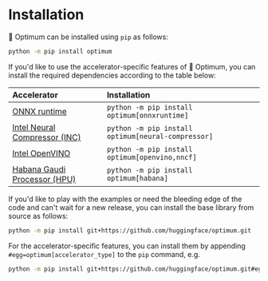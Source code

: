 <!--Copyright 2022 The HuggingFace Team. All rights reserved.

Licensed under the Apache License, Version 2.0 (the "License"); you may not use this file except in compliance with
the License. You may obtain a copy of the License at

http://www.apache.org/licenses/LICENSE-2.0

Unless required by applicable law or agreed to in writing, software distributed under the License is distributed on
an "AS IS" BASIS, WITHOUT WARRANTIES OR CONDITIONS OF ANY KIND, either express or implied. See the License for the
specific language governing permissions and limitations under the License.
-->

# Installation

🤗 Optimum can be installed using `pip` as follows:

```bash
python -m pip install optimum
```

If you'd like to use the accelerator-specific features of 🤗 Optimum, you can install the required dependencies according to the table below:

| Accelerator                                                                                                            | Installation                                      |
|:-----------------------------------------------------------------------------------------------------------------------|:--------------------------------------------------|
| [ONNX runtime](https://onnxruntime.ai/docs/)                                                                           | `python -m pip install optimum[onnxruntime]`      |
| [Intel Neural Compressor (INC)](https://www.intel.com/content/www/us/en/developer/tools/oneapi/neural-compressor.html) | `python -m pip install optimum[neural-compressor]`|
| [Intel OpenVINO](https://docs.openvino.ai/latest/index.html)                                                           | `python -m pip install optimum[openvino,nncf]`    |
| [Habana Gaudi Processor (HPU)](https://habana.ai/training/)                                                            | `python -m pip install optimum[habana]`           |


If you'd like to play with the examples or need the bleeding edge of the code and can't wait for a new release, you can install the base library from source as follows:

```bash
python -m pip install git+https://github.com/huggingface/optimum.git
```

For the accelerator-specific features, you can install them by appending `#egg=optimum[accelerator_type]` to the `pip` command, e.g.

```bash
python -m pip install git+https://github.com/huggingface/optimum.git#egg=optimum[onnxruntime]
```
